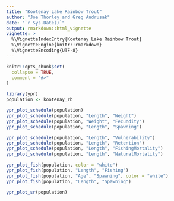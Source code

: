 ```yaml
---
title: "Kootenay Lake Rainbow Trout"
author: "Joe Thorley and Greg Andrusak"
date: "`r Sys.Date()`"
output: rmarkdown::html_vignette
vignette: >
  %\VignetteIndexEntry{Kootenay Lake Rainbow Trout}
  %\VignetteEngine{knitr::rmarkdown}
  %\VignetteEncoding{UTF-8}
---
```


```r
knitr::opts_chunk$set(
  collapse = TRUE,
  comment = "#>"
)
```

```r
library(ypr)
population <- kootenay_rb
```

```r
ypr_plot_schedule(population)
ypr_plot_schedule(population, "Length", "Weight")
ypr_plot_schedule(population, "Weight", "Fecundity")
ypr_plot_schedule(population, "Length", "Spawning")
```

```r
ypr_plot_schedule(population, "Length", "Vulnerability")
ypr_plot_schedule(population, "Length", "Retention")
ypr_plot_schedule(population, "Length", "FishingMortality")
ypr_plot_schedule(population, "Length", "NaturalMortality")
```

```r
ypr_plot_fish(population, color = "white")
ypr_plot_fish(population, "Length", "Fishing")
ypr_plot_fish(population, "Age", "Spawning", color = "white")
ypr_plot_fish(population, "Length", "Spawning")
```

```r
ypr_plot_sr(population)
```
